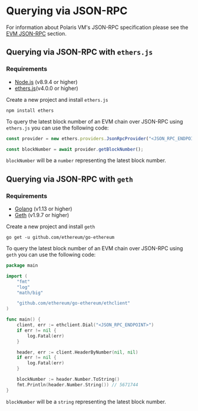 # Querying via JSON-RPC

For information about Polaris VM's JSON-RPC specification please see the [EVM JSON-RPC](../json-rpc) section.

## Querying via JSON-RPC with `ethers.js`

### Requirements
- [Node.js](https://nodejs.org/en/download/) (v8.9.4 or higher)
- [ethers.js](https://github.com/ethers-io/ethers.js/)(v4.0.0 or higher)

Create a new project and install `ethers.js`

`npm install ethers`

To query the latest block number of an EVM chain over JSON-RPC using `ethers.js` you can use the following code:

```javascript
const provider = new ethers.providers.JsonRpcProvider("<JSON_RPC_ENDPOINT>");

const blockNumber = await provider.getBlockNumber();
```

`blockNumber` will be a `number` representing the latest block number.

## Querying via JSON-RPC with `geth`

### Requirements
- [Golang](https://golang.org/doc/install) (v1.13 or higher)
- [Geth](https://geth.ethereum.org/downloads/) (v1.9.7 or higher)

Create a new project and install `geth`

`go get -u github.com/ethereum/go-ethereum`

To query the latest block number of an EVM chain over JSON-RPC using `geth` you can use the following code:

```go
package main

import (
    "fmt"
    "log"
    "math/big"

    "github.com/ethereum/go-ethereum/ethclient"
)

func main() {
    client, err := ethclient.Dial("<JSON_RPC_ENDPOINT>")
    if err != nil {
        log.Fatal(err)
    }

    header, err := client.HeaderByNumber(nil, nil)
    if err != nil {
        log.Fatal(err)
    }

    blockNumber := header.Number.ToString()
    fmt.Println(header.Number.String()) // 5671744
}
```

`blockNumber` will be a `string` representing the latest block number.
